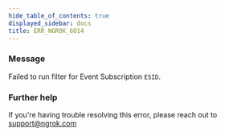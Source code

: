 ```yaml
---
hide_table_of_contents: true
displayed_sidebar: docs
title: ERR_NGROK_6014
---
```




### Message

Failed to run filter for Event Subscription `ESID`.

<ErrorDetails error="err_ngrok_6014" />

### Further help

If you're having trouble resolving this error, please reach out to [support@ngrok.com](mailto:support@ngrok.com?subject=Help%20with%20ERR_NGROK_6014)
